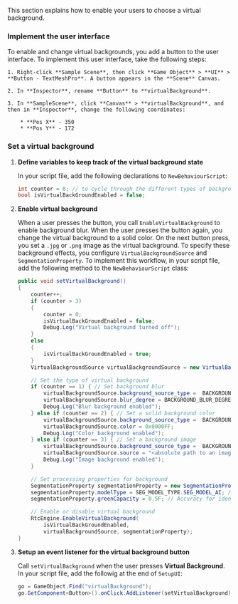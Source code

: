 <PlatformWrapper platform = 'unity'>

This section explains how to enable your users to choose a virtual background.

### Implement the user interface

To enable and change virtual backgrounds, you add a button to the user interface. To implement this user interface, take the following steps:

    1. Right-click **Sample Scene**, then click **Game Object** > **UI** > **Button - TextMeshPro**. A button appears in the **Scene** Canvas.

    2. In **Inspector**, rename **Button** to **virtualBackground**.

    3. In **SampleScene**, click **Canvas** > **virtualBackground**, and then in **Inspector**, change the following coordinates:
        
        * **Pos X** - 350
        * **Pos Y** - 172

### Set a virtual background

1. **Define variables to keep track of the virtual background state**

    In your script file, add the following declarations to `NewBehaviourScript`:

    ```csharp
    int counter = 0; // to cycle through the different types of backgrounds
    bool isVirtualBackGroundEnabled = false;
    ```

2. **Enable virtual background**

    When a user presses the button, you call `EnableVirtualBackground` to enable background blur. When the user presses the button again, you change the virtual background to a solid color. On the next button press, you set a `.jpg` or `.png` image as the virtual background. To specify these background effects, you configure `VirtualBackgroundSource` and `SegmentationProperty`. To implement this workflow, in your script file, add the following method to the `NewBehaviourScript` class:

    ```csharp
    public void setVirtualBackground()
    {
        counter++;
        if (counter > 3) 
        {
            counter = 0;
            isVirtualBackGroundEnabled = false;
            Debug.Log("Virtual background turned off");
        } 
        else 
        {
            isVirtualBackGroundEnabled = true;
        }
        VirtualBackgroundSource virtualBackgroundSource = new VirtualBackgroundSource();

        // Set the type of virtual background
        if (counter == 1) { // Set background blur
            virtualBackgroundSource.background_source_type =  BACKGROUND_SOURCE_TYPE.BACKGROUND_BLUR;
            virtualBackgroundSource.blur_degree = BACKGROUND_BLUR_DEGREE.BLUR_DEGREE_HIGH;
            Debug.Log("Blur background enabled");
        } else if (counter == 2) { // Set a solid background color
            virtualBackgroundSource.background_source_type =  BACKGROUND_SOURCE_TYPE.BACKGROUND_COLOR;
            virtualBackgroundSource.color = 0x0000FF;
            Debug.Log("Color background enabled");
        } else if (counter == 3) { // Set a background image
            virtualBackgroundSource.background_source_type =  BACKGROUND_SOURCE_TYPE.BACKGROUND_IMG;
            virtualBackgroundSource.source = "<absolute path to an image file>";
            Debug.Log("Image background enabled");
        }

        // Set processing properties for background
        SegmentationProperty segmentationProperty = new SegmentationProperty();
        segmentationProperty.modelType = SEG_MODEL_TYPE.SEG_MODEL_AI; // Use SEG_MODEL_GREEN if you have a green background
        segmentationProperty.greenCapacity = 0.5F; // Accuracy for identifying green colors (range 0-1)

        // Enable or disable virtual background
        RtcEngine.EnableVirtualBackground(
            isVirtualBackGroundEnabled, 
            virtualBackgroundSource, segmentationProperty);
    }
    ```

3. **Setup an event listener for the virtual background button**

   Call `setVirtualBackground` when the user presses **Virtual Background**. In your script file, add the followig at the end of `SetupUI`:

   ```csharp
   go = GameObject.Find("virtualBackground");
   go.GetComponent<Button>().onClick.AddListener(setVirtualBackground);
   ```
</PlatformWrapper>